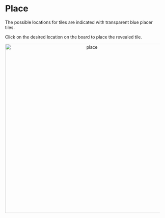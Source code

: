 # Place

The possible locations for tiles are indicated with transparent blue placer tiles.

Click on the desired location on the board to place the revealed tile.

<div align="center">
    <img width="550" src="place.gif" alt="place" />
</div>

